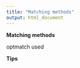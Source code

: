 ```yaml
---
title: "Matching methods"
output: html_document
---
```


**Matching methods**

optmatch used

**Tips**

